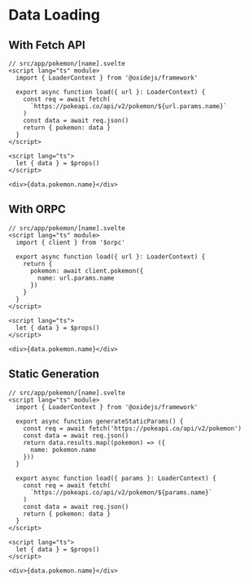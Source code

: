 # Data Loading

## With Fetch API

```svelte twoslash
// src/app/pokemon/[name].svelte
<script lang="ts" module>
  import { LoaderContext } from '@oxidejs/framework'

  export async function load({ url }: LoaderContext) {
    const req = await fetch(
      `https://pokeapi.co/api/v2/pokemon/${url.params.name}`
    )
    const data = await req.json()
    return { pokemon: data }
  }
</script>

<script lang="ts">
  let { data } = $props()
</script>

<div>{data.pokemon.name}</div>
```

## With ORPC

```svelte twoslash
// src/app/pokemon/[name].svelte
<script lang="ts" module>
  import { client } from '$orpc'

  export async function load({ url }: LoaderContext) {
    return {
      pokemon: await client.pokemon({
        name: url.params.name
      })
    }
  }
</script>

<script lang="ts">
  let { data } = $props()
</script>

<div>{data.pokemon.name}</div>
```

## Static Generation

```svelte twoslash
// src/app/pokemon/[name].svelte
<script lang="ts" module>
  import { LoaderContext } from '@oxidejs/framework'

  export async function generateStaticParams() {
    const req = await fetch('https://pokeapi.co/api/v2/pokemon')
    const data = await req.json()
    return data.results.map((pokemon) => ({
      name: pokemon.name
    }))
  }

  export async function load({ params }: LoaderContext) {
    const req = await fetch(
      `https://pokeapi.co/api/v2/pokemon/${params.name}`
    )
    const data = await req.json()
    return { pokemon: data }
  }
</script>

<script lang="ts">
  let { data } = $props()
</script>

<div>{data.pokemon.name}</div>
```
